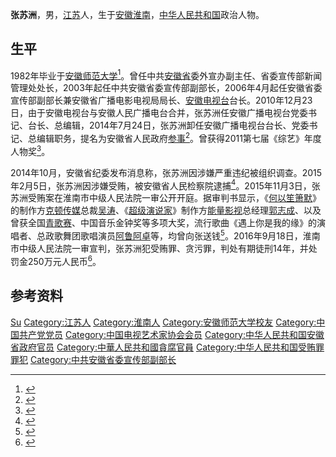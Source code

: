 '''张苏洲'''{{BD|1953年|12月}}，男，[[江苏|江苏]]人，生于[[安徽|安徽]][[淮南|淮南]]，[[中华人民共和国|中华人民共和国]]政治人物。

== 生平 ==
1982年毕业于[[安徽师范大学|安徽师范大学]]<ref>{{cite web|url=http://www.ahwang.cn/anhui/20150701/1431265.shtml|title=安徽台原台长张苏洲的悔过书：时日无多 对不起所有人|newspaper=中安在线-安徽商报|publisher=安徽网|date=2015-07-01|access-date=2017-09-05|archive-url=https://web.archive.org/web/20170905230338/http://www.ahwang.cn/anhui/20150701/1431265.shtml|archive-date=2017-09-05|dead-url=yes}}</ref>。曾任中共[[安徽省|安徽省]]委外宣办副主任、省委宣传部新闻管理处处长，2003年起任中共安徽省委宣传部副部长，2006年4月起任安徽省委宣传部副部长兼安徽省广播电影电视局局长、[[安徽电视台|安徽电视台]]台长。2010年12月23日，由于安徽电视台与安徽人民广播电台合并，张苏洲任安徽广播电视台党委书记、台长、总编辑，2014年7月24日，张苏洲卸任安徽广播电视台台长、党委书记、总编辑职务，提名为安徽省人民政府[[参事|参事]]<ref>{{cite web |url=http://news.163.com/14/1030/10/A9Q3IMBB00014JB5.html |title=安徽广播电视台原党委书记、台长张苏洲接受调查 |publisher=网易 |date=2014-10-30 |accessdate=2015年3月20日 |archive-url=https://web.archive.org/web/20150402172536/http://news.163.com/14/1030/10/A9Q3IMBB00014JB5.html |archive-date=2015年4月2日 |dead-url=yes }}</ref>。曾获得2011第七届《综艺》年度人物奖<ref>{{cite web|url=http://ent.163.com/12/0105/13/7N0Q86US00032DGD.html|title=访安徽广电党委书记、台长、总编辑张苏洲|newspaper=新华网|publisher=网易娱乐|date=2012-01-05|access-date=2017-08-10|archive-date=2017-08-10|archive-url=https://web.archive.org/web/20170810090342/http://ent.163.com/12/0105/13/7N0Q86US00032DGD.html|dead-url=no}}</ref>。

2014年10月，安徽省纪委发布消息称，张苏洲因涉嫌严重违纪被组织调查。2015年2月5日，张苏洲因涉嫌受贿，被安徽省人民检察院逮捕<ref>{{cite web| url=http://news.xinhuanet.com/2015-02/05/c_1114267414.htm| title=安徽广播电视台原台长张苏洲被捕 腐败窝案已涉及5人| publisher=新华网| date=2015年2月5日| accessdate=2015年3月20日| archive-date=2015年4月2日| archive-url=https://web.archive.org/web/20150402151159/http://news.xinhuanet.com/2015-02/05/c_1114267414.htm| dead-url=no}}</ref>。2015年11月3日，张苏洲受贿案在淮南市中级人民法院一审公开开庭。据审判书显示，《[[何以笙箫默_(电视剧)|何以笙箫默]]》的制作方[[上海克顿文化传媒有限公司|克顿传媒]]总裁[[吴涛|吴涛]]、《[[超级演说家|超级演说家]]》制作方[[能量影视|能量影视]]总经理[[郭志成|郭志成]]、以及曾获全国[[青歌赛|青歌赛]]、中国音乐金钟奖等多项大奖，流行歌曲《遇上你是我的缘》的演唱者、总政歌舞团歌唱演员[[阿鲁阿卓|阿鲁阿卓]]等，均曾向张送钱<ref>{{cite web|url=http://cul.sohu.com/20151103/n425081041.shtml|title=安徽广电原台长张苏洲受审 何以笙箫默制作方行贿|newspaper=澎湃新闻|publisher=搜狐文化频道|date=2015-11-03|access-date=2017-08-10|archive-date=2019-06-14|archive-url=https://web.archive.org/web/20190614045053/http://cul.sohu.com/20151103/n425081041.shtml|dead-url=no}}</ref>。2016年9月18日，淮南市中级人民法院一审宣判，张苏洲犯受贿罪、贪污罪，判处有期徒刑14年，并处罚金250万元人民币<ref>{{cite web| url=http://news.cjn.cn/shxw/201609/t2888285.htm| title=安徽电视台原台长张苏洲涉贪污 一审被判14年| publisher=新安晚报| date=2016-09-19| accessdate=2016-09-19| archive-date=2019-06-05| archive-url=https://web.archive.org/web/20190605200003/http://news.cjn.cn/shxw/201609/t2888285.htm| dead-url=no}}</ref>。

== 参考资料 ==
{{reflist}}

{{中华全国新闻工作者协会第七届理事会}}
{{中国电视艺术家协会第四届理事会}}
{{中国电视艺术家协会第五届理事会}}
{{中共十八大到十九大期间的反腐败工作}}

{{Authority control}}
{{DEFAULTSORT:Zhang张}}
[[Category:张姓|Su]]
[[Category:江苏人|Category:江苏人]]
[[Category:淮南人|Category:淮南人]]
[[Category:安徽师范大学校友|Category:安徽师范大学校友]]
[[Category:中国共产党党员|Category:中国共产党党员]]
[[Category:中国电视艺术家协会会员|Category:中国电视艺术家协会会员]]
[[Category:中华人民共和国安徽省政府官员|Category:中华人民共和国安徽省政府官员]]
[[Category:中華人民共和國貪腐官員|Category:中華人民共和國貪腐官員]]
[[Category:中华人民共和国受贿罪罪犯|Category:中华人民共和国受贿罪罪犯]]
[[Category:中共安徽省委宣传部副部长|Category:中共安徽省委宣传部副部长]]